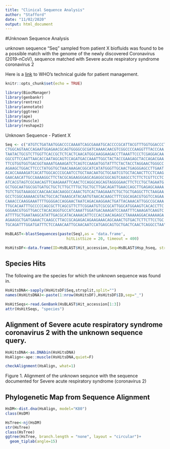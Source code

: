 ```yaml
---
title: "Clinical Sequence Analysis"
author: "Stafford"
date: "11/02/2020"
output: html_document
---
```

#Unknown Sequence Analysis

unknown sequence "Seq" sampled from patient X biofluids was found to be a possible match with the genome of the newly discovered Coronavirus (2019-nCoV), sequence matched with Severe acute respiratory syndrome coronavirus 2

Here is a [link](https://www.who.int/emergencies/diseases/novel-coronavirus-2019/technical-guidance/patient-management) to WHO's technical guide for patient management.

```r
knitr::opts_chunk$set(echo = TRUE)

library(BiocManager)
library(genbankr)
library(rentrez)
library(annotate)
library(ggtree)
library(ape)
library(muscle)
library(reshape2)
```

Unknown Sequence - Patient X
```r
Seq <- c("ATGTCTGATAATGGACCCCAAAATCAGCGAAATGCACCCCGCATTACGTTTGGTGGACCCTCAGATTCAA
CTGGCAGTAACCAGAATGGAGAACGCAGTGGGGCGCGATCAAAACAACGTCGGCCCCAAGGTTTACCCAA
TAATACTGCGTCTTGGTTCACCGCTCTCACTCAACATGGCAAGGAAGACCTTAAATTCCCTCGAGGACAA
GGCGTTCCAATTAACACCAATAGCAGTCCAGATGACCAAATTGGCTACTACCGAAGAGCTACCAGACGAA
TTCGTGGTGGTGACGGTAAAATGAAAGATCTCAGTCCAAGATGGTATTTCTACTACCTAGGAACTGGGCC
AGAAGCTGGACTTCCCTATGGTGCTAACAAAGACGGCATCATATGGGTTGCAACTGAGGGAGCCTTGAAT
ACACCAAAAGATCACATTGGCACCCGCAATCCTGCTAACAATGCTGCAATCGTGCTACAACTTCCTCAAG
GAACAACATTGCCAAAAGGCTTCTACGCAGAAGGGAGCAGAGGCGGCAGTCAAGCCTCTTCTCGTTCCTC
ATCACGTAGTCGCAACAGTTCAAGAAATTCAACTCCAGGCAGCAGTAGGGGAACTTCTCCTGCTAGAATG
GCTGGCAATGGCGGTGATGCTGCTCTTGCTTTGCTGCTGCTTGACAGATTGAACCAGCTTGAGAGCAAAA
TGTCTGGTAAAGGCCAACAACAACAAGGCCAAACTGTCACTAAGAAATCTGCTGCTGAGGCTTCTAAGAA
GCCTCGGCAAAAACGTACTGCCACTAAAGCATACAATGTAACACAAGCTTTCGGCAGACGTGGTCCAGAA
CAAACCCAAGGAAATTTTGGGGACCAGGAACTAATCAGACAAGGAACTGATTACAAACATTGGCCGCAAA
TTGCACAATTTGCCCCCAGCGCTTCAGCGTTCTTCGGAATGTCGCGCATTGGCATGGAAGTCACACCTTC
GGGAACGTGGTTGACCTACACAGGTGCCATCAAATTGGATGACAAAGATCCAAATTTCAAAGATCAAGTC
ATTTTGCTGAATAAGCATATTGACGCATACAAAACATTCCCACCAACAGAGCCTAAAAAGGACAAAAAGA
AGAAGGCTGATGAAACTCAAGCCTTACCGCAGAGACAGAAGAAACAGCAAACTGTGACTCTTCTTCCTGC
TGCAGATTTGGATGATTTCTCCAAACAATTGCAACAATCCATGAGCAGTGCTGACTCAACTCAGGCCTAA")
```


```r
HsBLAST<-blastSequences(paste(Seq),as = 'data.frame',
                           hitListSize = 20, timeout = 400)

HsHitsDF<-data.frame(ID=HsBLAST$Hit_accession,Seq=HsBLAST$Hsp_hseq, stringsAsFactors = FALSE)
```

## Species Hits

The following are the species for which the unknown sequence was found in.

```r
HsHitsDNA<-sapply(HsHitsDF$Seq,strsplit,split="")
names(HsHitsDNA)<-paste(1:nrow(HsHitsDF),HsHitsDF$ID,sep="_")

HsHitSeqs<-read.GenBank(HsBLAST$Hit_accession[1:3])
attr(HsHitSeqs, "species")
```

## Alignment of Severe acute respiratory syndrome coronavirus 2 with the unknown sequence query.

```r
HsHitsDNA<-as.DNAbin(HsHitsDNA)
HsAlign<-ape::muscle(HsHitsDNA,quiet=F)

checkAlignment(HsAlign, what=1)
```
Figure 1. Alignment of the unknown sequnce with the sequence documented for Severe acute respiratory syndrome (coronavirus 2)

## Phylogenetic Map from Sequence Alignment

```r
HsDM<-dist.dna(HsAlign, model="K80")
class(HsDM)

HsTree<-nj(HsDM)
str(HsTree)
class(HsTree)
ggtree(HsTree, branch.length = "none", layout = "circular")+ 
  geom_tiplab(angle=15)
```
